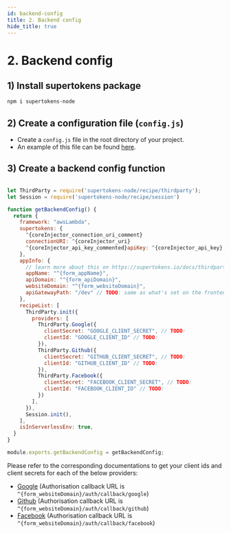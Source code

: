 ```yaml
---
id: backend-config
title: 2. Backend config
hide_title: true
---
```



# 2. Backend config

## 1) Install supertokens package
```bash
npm i supertokens-node
```

## 2) Create a configuration file (`config.js`)
- Create a `config.js` file in the root directory of your project.
- An example of this file can be found [here](https://github.com/supertokens/supertokens-auth-react/blob/master/examples/with-aws-lambda/backend/config.js).


## 3) Create a backend config function

<AppInfoForm
    askForAppName={true}
    askForAPIDomain={true}
    askForWebsiteDomain={true}>

<CoreInjector>

```jsx title="config.js"

let ThirdParty = require('supertokens-node/recipe/thirdparty');
let Session = require('supertokens-node/recipe/session')

function getBackendConfig() {
  return {
    framework: "awsLambda",
    supertokens: {
      ^{coreInjector_connection_uri_comment}
      connectionURI: ^{coreInjector_uri}
      ^{coreInjector_api_key_commented}apiKey: ^{coreInjector_api_key},
    },
    appInfo: {
      // learn more about this on https://supertokens.io/docs/thirdparty/appinfo
      appName: "^{form_appName}",
      apiDomain: "^{form_apiDomain}",
      websiteDomain: "^{form_websiteDomain}",
      apiGatewayPath: "/dev" // TODO: same as what's set on the frontend config
    },
    recipeList: [
      ThirdParty.init({
        providers: [
          ThirdParty.Google({
            clientSecret: "GOOGLE_CLIENT_SECRET", // TODO:
            clientId: "GOOGLE_CLIENT_ID" // TODO:
          }),
          ThirdParty.Github({
            clientSecret: "GITHUB_CLIENT_SECRET", // TODO:
            clientId: "GITHUB_CLIENT_ID" // TODO:
          }),
          ThirdParty.Facebook({
            clientSecret: "FACEBOOK_CLIENT_SECRET", // TODO:
            clientId: "FACEBOOK_CLIENT_ID" // TODO:
          })
        ],
      }),
      Session.init(),
    ],
    isInServerlessEnv: true,
  }
}

module.exports.getBackendConfig = getBackendConfig;

```

Please refer to the corresponding documentations to get your client ids and client secrets for each of the below providers:
- [Google](https://developers.google.com/identity/sign-in/web/sign-in#create_authorization_credentials) (Authorisation callback URL is `^{form_websiteDomain}/auth/callback/google`)
- [Github](https://docs.github.com/en/developers/apps/creating-an-oauth-app) (Authorisation callback URL is `^{form_websiteDomain}/auth/callback/github`)
- [Facebook](https://developers.facebook.com/docs/development/create-an-app) (Authorisation callback URL is `^{form_websiteDomain}/auth/callback/facebook`)

</CoreInjector>

</AppInfoForm>